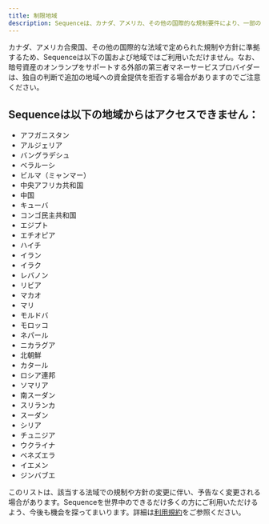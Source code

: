 ```yaml
---
title: 制限地域
description: Sequenceは、カナダ、アメリカ、その他の国際的な規制要件により、一部の地域で利用が制限されています。
---
```


カナダ、アメリカ合衆国、その他の国際的な法域で定められた規制や方針に準拠するため、Sequenceは以下の国および地域ではご利用いただけません。なお、暗号資産のオンランプをサポートする外部の第三者マネーサービスプロバイダーは、独自の判断で追加の地域への資金提供を拒否する場合がありますのでご注意ください。

## Sequenceは以下の地域からはアクセスできません：

- アフガニスタン
- アルジェリア
- バングラデシュ
- ベラルーシ
- ビルマ（ミャンマー）
- 中央アフリカ共和国
- 中国
- キューバ
- コンゴ民主共和国
- エジプト
- エチオピア
- ハイチ
- イラン
- イラク
- レバノン
- リビア
- マカオ
- マリ
- モルドバ
- モロッコ
- ネパール
- ニカラグア
- 北朝鮮
- カタール
- ロシア連邦
- ソマリア
- 南スーダン
- スリランカ
- スーダン
- シリア
- チュニジア
- ウクライナ
- ベネズエラ
- イエメン
- ジンバブエ

このリストは、該当する法域での規制や方針の変更に伴い、予告なく変更される場合があります。Sequenceを世界中のできるだけ多くの方にご利用いただけるよう、今後も機会を探ってまいります。詳細は[利用規約](https://sequence.xyz/terms)をご参照ください。
